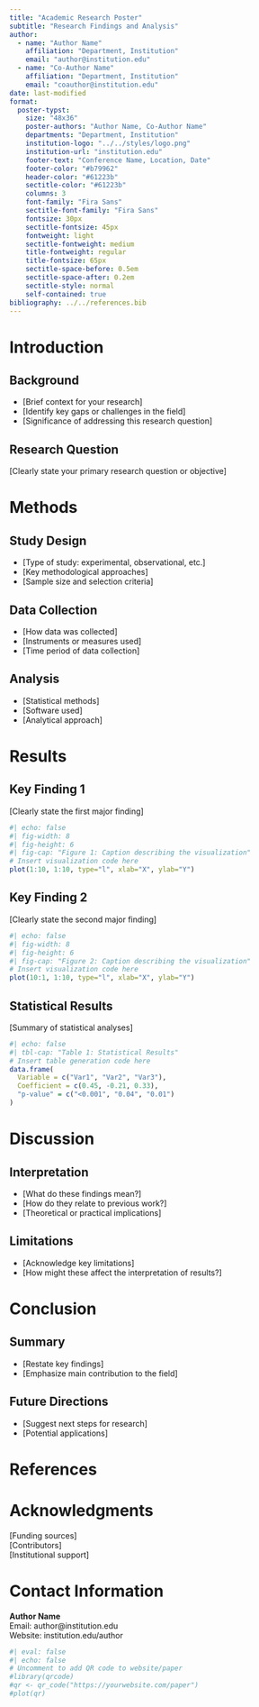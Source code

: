 ```yaml
---
title: "Academic Research Poster"
subtitle: "Research Findings and Analysis"
author:
  - name: "Author Name"
    affiliation: "Department, Institution"
    email: "author@institution.edu"
  - name: "Co-Author Name"
    affiliation: "Department, Institution"
    email: "coauthor@institution.edu"
date: last-modified
format:
  poster-typst:
    size: "48x36"
    poster-authors: "Author Name, Co-Author Name"
    departments: "Department, Institution"
    institution-logo: "../../styles/logo.png"
    institution-url: "institution.edu"
    footer-text: "Conference Name, Location, Date"
    footer-color: "#b79962"
    header-color: "#61223b"
    sectitle-color: "#61223b"
    columns: 3
    font-family: "Fira Sans"
    sectitle-font-family: "Fira Sans"
    fontsize: 30px
    sectitle-fontsize: 45px
    fontweight: light
    sectitle-fontweight: medium
    title-fontweight: regular
    title-fontsize: 65px
    sectitle-space-before: 0.5em
    sectitle-space-after: 0.2em
    sectitle-style: normal
    self-contained: true
bibliography: ../../references.bib
---
```


# Introduction

## Background

- [Brief context for your research]
- [Identify key gaps or challenges in the field]
- [Significance of addressing this research question]

## Research Question

[Clearly state your primary research question or objective]

# Methods

## Study Design

- [Type of study: experimental, observational, etc.]
- [Key methodological approaches]
- [Sample size and selection criteria]

## Data Collection

- [How data was collected]
- [Instruments or measures used]
- [Time period of data collection]

## Analysis

- [Statistical methods]
- [Software used]
- [Analytical approach]

# Results

## Key Finding 1

[Clearly state the first major finding]

```r
#| echo: false
#| fig-width: 8
#| fig-height: 6
#| fig-cap: "Figure 1: Caption describing the visualization"
# Insert visualization code here
plot(1:10, 1:10, type="l", xlab="X", ylab="Y")
```

## Key Finding 2

[Clearly state the second major finding]

```r
#| echo: false
#| fig-width: 8
#| fig-height: 6
#| fig-cap: "Figure 2: Caption describing the visualization"
# Insert visualization code here
plot(10:1, 1:10, type="l", xlab="X", ylab="Y")
```

## Statistical Results

[Summary of statistical analyses]

```r
#| echo: false
#| tbl-cap: "Table 1: Statistical Results"
# Insert table generation code here
data.frame(
  Variable = c("Var1", "Var2", "Var3"),
  Coefficient = c(0.45, -0.21, 0.33),
  "p-value" = c("<0.001", "0.04", "0.01")
)
```

# Discussion

## Interpretation

- [What do these findings mean?]
- [How do they relate to previous work?]
- [Theoretical or practical implications]

## Limitations

- [Acknowledge key limitations]
- [How might these affect the interpretation of results?]

# Conclusion

## Summary

- [Restate key findings]
- [Emphasize main contribution to the field]

## Future Directions

- [Suggest next steps for research]
- [Potential applications]

# References

::: {#refs}
:::

# Acknowledgments

[Funding sources]  
[Contributors]  
[Institutional support]

# Contact Information

**Author Name**  
Email: author@institution.edu  
Website: institution.edu/author

```r
#| eval: false
#| echo: false
# Uncomment to add QR code to website/paper
#library(qrcode)
#qr <- qr_code("https://yourwebsite.com/paper")
#plot(qr)
```
